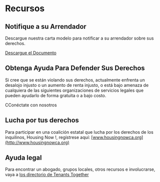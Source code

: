 
# Recursos

## Notifique a su Arrendador

Descargue nuestra carta modelo para notificar a su arrendador sobre sus derechos.

<a class="download" href="/template-letter.docx" download>Descargue el Documento</a>

## Obtenga Ayuda Para Defender Sus Derechos

Si cree que se están violando sus derechos, actualmente enfrenta un desalojo injusto o un aumento de renta injusto, o está bajo amenaza de cualquiera de las siguientes organizaciones de servicios legales que pueden ayudarlo de forma gratuita o a bajo costo.

<PrimaryButton to="/es/getHelp">CConéctate con nosotros</PrimaryButton>

## Lucha por tus derechos
Para participar en una coalición estatal que lucha por los derechos de los inquilinos, Housing Now !, regístrese aquí:  [www.housingnowca.org](http://www.housingnowca.org)

## Ayuda legal
Para encontrar un abogado, grupos locales, otros recursos e involucrarse, vaya a [los directorio de Tenants Together](http://www.tenantstogether.org/resource-directory)